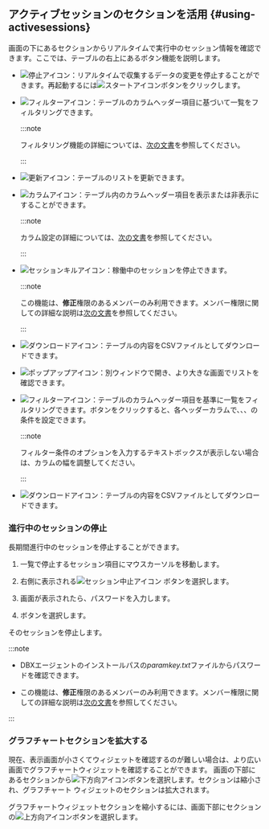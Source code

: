## アクティブセッションのセクションを活用 {#using-activesessions}

画面の下にある<Cmdname sid="active_sessions" className="uitext" />セクションからリアルタイムで実行中のセッション情報を確認できます。ここでは、テーブルの右上にあるボタン機能を説明します。

<Xclude product='postgresql,mysql,redis,mongodb,oracle-pro,oracle,altibase,cubrid,mssql,db2,sapase'>

- ![停止アイコン](/img/ico-pause.svg)：リアルタイムで収集するデータの変更を停止することができます。再起動するには![スタートアイコン](/img/ico-play-grey.svg)ボタンをクリックします。

</Xclude>

<InDoc product='postgresql,mysql,redis,mongodb,oracle-pro,oracle,altibase,cubrid,mssql,db2,sapase'>

- ![フィルターアイコン](/img/ico-filter.svg)：テーブルのカラムヘッダー項目に基づいて一覧をフィルタリングできます。

  <InDoc product="db2,sapase">

  :::note

  フィルタリング機能の詳細については、[次の文書](usage-ui#tablefilter)を参照してください。

  :::

  </InDoc>

</InDoc>

- ![更新アイコン](/img/ico-refresh.svg)：テーブルのリストを更新できます。

- ![カラムアイコン](/img/ico-column.svg)：テーブル内のカラムヘッダー項目を表示または非表示にすることができます。

  <InDoc product="oracle-pro,db2">

  :::note

  カラム設定の詳細については、[次の文書](usage-ui#change-column)を参照してください。

  :::

  </InDoc>

<InDoc product='postgresql,mysql,oracle-pro,oracle,altibase,cubrid,mssql,db2,sapase'>

- ![セッションキルアイコン](/img/ico-kill-session.svg)：稼働中のセッションを停止できます。

  :::note

  この機能は、**修正**権限のあるメンバーのみ利用できます。メンバー権限に関しての詳細な説明は[次の文書](../project/project-structure#project-auth)を参照してください。

  :::

</InDoc>

<InDoc product='postgresql,mysql,redis,mongodb,oracle-pro,oracle,altibase,cubrid,mssql,db2,sapase'>

- ![ダウンロードアイコン](/img/ico-download.svg)：テーブルの内容をCSVファイルとしてダウンロードできます。

- ![ポップアップアイコン](/img/ic-popup.svg)：別ウィンドウで開き、より大きな画面でリストを確認できます。

</InDoc>

<InDoc product='oracle-v1,mssql-v1,tibero,cubrid-v1,altibase-v1'>

- ![フィルターアイコン](/img/ico-filter.svg)：テーブルのカラムヘッダー項目を基準に一覧をフィルタリングできます。ボタンをクリックすると、各ヘッダーカラムで<Cmdname sid="includes" className="uitext" />、<Cmdname sid="excludes" className="uitext" />、<Cmdname sid="equal" className="uitext" />、<Cmdname sid="unequal" className="uitext" />の条件を設定できます。

  :::note

  フィルター条件のオプションを入力するテキストボックスが表示しない場合は、カラムの幅を調整してください。

  :::

- ![ダウンロードアイコン](/img/ico-download.svg)：テーブルの内容をCSVファイルとしてダウンロードできます。

### 進行中のセッションの停止

長期間進行中のセッションを停止することができます。

1. <Cmdname sid="active_sessions" className="uitext" />一覧で停止するセッション項目にマウスカーソルを移動します。

2. 右側に表示される![セッション中止アイコン](/img/ic-kill-session.svg) ボタンを選択します。

3. <Cmdname sid="session_kill" className="uitext" />画面が表示されたら、パスワードを入力します。

4. <Cmdname sid="apply" className="uitext" />ボタンを選択します。

そのセッションを停止します。

:::note

- DBXエージェントのインストールパスの*paramkey.txt*ファイルからパスワードを確認できます。

- この機能は、**修正**権限のあるメンバーのみ利用できます。メンバー権限に関しての詳細な説明は[次の文書](../project/project-structure#project-auth)を参照してください。

:::

</InDoc>

<InDoc product="oracle-v1,mssql-v1,tibero,cubrid-v1,altibase-v1">

### グラフチャートセクションを拡大する

現在、表示画面が小さくてウィジェットを確認するのが難しい場合は、より広い画面でグラフチャートウィジェットを確認することができます。 画面の下部にある<Cmdname sid="active_sessions" className="uitext" />セクションから![下方向アイコン](/img/ic-caret-down.svg)ボタンを選択します。<Cmdname sid="active_sessions" className="uitext" />セクションは縮小され、グラフチャート ウィジェットのセクションは拡大されます。

グラフチャートウィジェットセクションを縮小するには、画面下部に<Cmdname sid="active_sessions" className="uitext" />セクションの![上方向アイコン](/img/ic-caret-up.svg)ボタンを選択します。

</InDoc>
